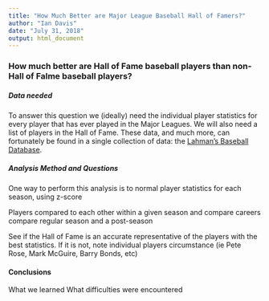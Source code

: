 ```yaml
---
title: "How Much Better are Major League Baseball Hall of Famers?"
author: "Ian Davis"
date: "July 31, 2018"
output: html_document
---
```

### How much better are Hall of Fame baseball players than non-Hall of Falme baseball players?

##### Data needed

To answer this question we (ideally) need the individual player statistics for every player that has ever played in the Major Leagues. We will also need a list of players in the Hall of Fame. 
These data, and much more, can fortunately be found in a single collection of data: the [Lahman's Baseball Database](http://www.seanlahman.com/baseball-archive/statistics/).


##### Analysis Method and Questions

One way to perform this analysis is to normal player statistics for each season, using z-score

Players compared to each other within a given season
and compare careers
compare regular season and a post-season

See if the Hall of Fame is an accurate representative of the players with the best statistics.
  If it is not, note individual players circumstance (ie Pete Rose, Mark McGuire, Barry Bonds, etc)
  
#### Conclusions
 
What we learned
What difficulties were encountered

